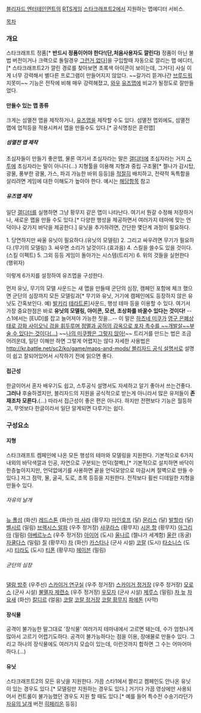 [[블리자드 엔터테인먼트]]의 [[RTS]]게임 [[자유의 날개|스타크래프트2]][[군심|에서]] 지원하는 맵에디터 서비스.

[[목차]]

=== 개요 ===
스타크래프트 정품[* '''반드시 정품이어야 한다!(단,처음사용자도 깔린다)''' 정품이 아닌 불법 버전이거나 크랙으로 돌릴경우 [[그런거 없다]]]을 구입할때 자동으로 깔리는 맵 에디터,
[* 스타크래프트2가 깔린 경로를 찾아보면 초록색 아이콘이 보이는데, 그거다] 사실 이게 너무 강력해서 별다른 프로그램이 만들어지지 않았다. ~~갈가리 뜯겨나간 [[브루드워]] 지못미~~
기능은 전작에 비해 매우 강력해졌고, [[월드 오브 워크래프트|와우]] [[유즈맵]]에 비교가 될정도로 잘만들었다.

==== 만들수 있는 맵 종류 ====
크게는 섬멸전 맵을 제작하거나, [[유즈맵]]을 제작할 수도 있다. 섬멸전 맵외에도, 섬멸전 맵에 업적등을 적용시켜서 맵을 만들수도 있다.[* 공식명칭은 훈련맵]

===== 섬멸전 맵 제작 =====
초심자들이 만들기 좋은맵, 물론 여기서 초심자라는 말은 [[갤디터]]에 초심자라는 거지 [[스투]]에 초심자라는 말이 아니다(...) 지형툴을 이용해 지형과 중립 구조물[* 젤나가 감시탑, 광물, 풍부한 광물, 가스, 파괴 가능한 바위 등등]을 [[김대기|적절히]] 배치하고, 전략적 독특함을 살리려면 게임에 대한 이해도가 높아야 한다. 예시는 [[스타크래프트2/맵|해당]][[스타크래프트/맵|항목]] 참고

===== 유즈맵 제작 =====
{{{#!html 
<div style="border: 3px solid green;padding:10px;margin-bottom:0px"><b style="font-size:18px">주의! 본 항목은 자세한 내용을 다루고 있지 않습니다.</b> 

 이 항목에서는 자세한 사용방법 보다는 사용 매커니즘을 알려주고 있습니다</div>}}}

일단 [[갤디터]]를 실행하면 그냥 황무지 같은 맵이 나타난다. 여기서 뭔갈 수정해 저장하거나, 새로운 맵을 만들 수도 있다.[* 다양한 행성을 제공하면서 여러가지 테마에 맞는 언덕이나 갖가지 바닥을 제공한다.]
유닛을 추가하려면, 간단한 몇단계 과정이 필요하다.

1. 당연하지만 싸울 유닛이 필요하다.(유닛의 모델링)
2. 그리고 싸우려면 무기가 필요하다.(무기의 모델링)
3. 싸우면 소리가 날것이다.(효과음)
4. 스킬을 쓸수도 있을 것이다.(스킬 이펙트)
5. 그외 등등 게임이 돌아가는 시스템(트리거)
6. 위의 것들을 실현한다(행위자)

이렇게 6가지를 설정하여 유즈맵을 구성한다.

먼저 유닛, 무기의 모델 사운드는 새 맵을 만들때 군단의 심장, 캠페인 포함에 체크 했으면 군단의 심장까지 모든 모델링과[* 무기와 유닛, 거기에 캠페인에도 등장하지 않은 유닛도 간혹보인다. 예) [[발키리]] [[테라트론]]]사운드, 행성 테마 등을 이용할 수 있다.
여기서 가장 중요한점은 바로 '''유닛의 모델링, 아이콘, 모션, 초상화를 바꿀수 있다는 것이다!''' --스1에서는 [EUD]를 잡고 늘어져야 가능한 짓을...--
이 말은 [[하츠네 미쿠]]가 [[제라툴|영구 은폐상태로 강화 사이오닉 검을 휘두루며 점멸과 공허의 감옥으로 포자 촉수를 ~~개발살~~부술 수 있다는 것이다(...)]]
~~[[나의 아스카는 그렇지 않아|나의 미쿠짱은 그렇지 않아!]]~~
트리거를 만드는 법은 조금 어려운데, 일단 이해만 하면 그렇게 어렵지는 않다
자세한 사용법은 [[http://kr.battle.net/sc2/ko/game/maps-and-mods/ 블리자드 공식 설명서로]] 설명이 쉽고 잘되어있어서 시작하기 전에 읽으면 좋다.

==== 접근성 ====
한글이어서 혼자 배우기도 쉽고, 스투공식 설명서도 자세하고 알기 좋아서 쓰는건좋다. '''그러나''' 후술하겠지만, 블리자드의 지원을 공식적으로 받는게 아니라서 많은 유저들이 '''존재조차 모른다.'''(...)
따라서 접근성이 좋은 편은 아니다.
하지만 전편보다 기능은 월등하고, 무엇보다 한글이라서 일단 알게되면 다루기는 쉽다.

=== 구성요소 ===

==== 지형 ====
스타크래프트 켐페인에 나온 모든 행성의 테마와 모델링을 지원한다. 기본적으로 6가지 내외의 바닥색깔과 인공, 자연으로 구분되는 언덕(절벽),[* 기본적으로 설치하면 바닥이 한층높아지지만, 언덕없에기를 사용하면 끝을  언덕모양으로 마감시켜 절벽으로 만들 수있다.]
저그 점막, 물,  굴곡, 도로, 초목 등등을 지원한다.
전작보다 휠씬 디테일한 지형을 만들수 있다.

====== 자유의 날개 ======
[[뉴 폴섬]] (화산)
[[레드스톤]] (화산)
[[마 사라]] (황무지)
[[마인호프]] (달)
[[몬리스]] (달)
[[발할라]] (달)
[[벨시르]] (밀림)
[[브랙시스 알파]] (우주 정거장)
[[샤쿠라스]] (황무지)
[[시온 항]] (황무지)
[[아그리아]] (밀림)
[[아베르누스]] (우주 정거장)
[[아이어]] (도시)
[[울나르]] (젤나가 세계함)
[[울란]] (동굴)
[[자쿨다스]] (밀림)
[[질]] (황무지)
[[차]] (화산)
[[카스타나]] (군사 시설)
[[코랄]] (도시)
[[타소니스]] (도시)
[[티라도]] (도시)
[[티폰]] (황무지)
[[헤이븐]] (밀림)
====== 군단의 심장 ======
[[댈람 방주]] (우주선)
[[스카이거 연구실]] (우주 정거장)
[[스카이거 정거장]] (우주 정거장)
[[모로스]] (군사 시설)
[[불멸자 제련소]] (우주 정거장)
[[우모자]] (군사 시설)
[[제루스]] (밀림)
[[차 늪]]
[[차 요새]] (화산)
[[칼디르]] (얼음)
[[코랄]]
[[코랄 정거장]]
[[코랄 황무지]]
[[파에톤]] (사막)

==== 장식물 ====
공격이 불가능한 말그대로 '장식물' 여러가지 테마내에서 고르면 돼는데, 수가 엄청나게 많아서 고르기 어렵기도하다.
공격이 불가능하다는 점을 이용, 장애물로 만들수 있다.
그리고 하나의 장식물에도 여러가지 모습이 있는데, 이런것까지 합하면 그 수는 어마어마하다.(...)

==== 유닛 ====
스타크래프트2의 모든 유닛을 지원한다.
가끔 스타1에서 짤리고 켐페인도 안나온 유닛이 있는 경우도 있다.[* 모델링만 지원하는 경우도 있다.] 거기다 가끔 영상에만 사용되어서 컨트롤이 불가능했던 경우도 지원 할 때도 있다.[* 예를 들어 특수전 수송기라던가 [[자유의 날개]] 버전 [[히페리온]] 등등]
